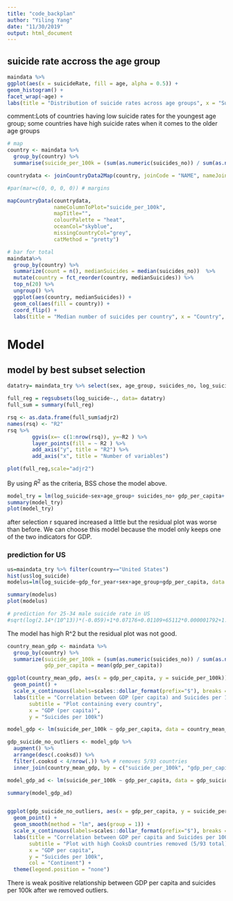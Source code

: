 ```yaml
---
title: "code_backplan"
author: "Yiling Yang"
date: "11/30/2019"
output: html_document
---
```


## suicide rate accross the age group
```r
maindata %>% 
ggplot(aes(x = suicideRate, fill = age, alpha = 0.5)) + 
geom_histogram() + 
facet_wrap(~age) +
labs(title = "Distribution of suicide rates across age groups", x = "Suicide rates")
```

comment:Lots of countries having low suicide rates for the youngest age group; some countries have high suicide rates when it comes to the older age groups

```r
# map
country <- maindata %>%
  group_by(country) %>% 
  summarise(suicide_per_100k = (sum(as.numeric(suicides_no)) / sum(as.numeric(population))) * 100000)

countrydata <- joinCountryData2Map(country, joinCode = "NAME", nameJoinColumn = "country")

#par(mar=c(0, 0, 0, 0)) # margins

mapCountryData(countrydata, 
               nameColumnToPlot="suicide_per_100k", 
               mapTitle="", 
               colourPalette = "heat", 
               oceanCol="skyblue", 
               missingCountryCol="grey", 
               catMethod = "pretty")
```


```r
# bar for total
maindata%>% 
  group_by(country) %>% 
  summarize(count = n(), medianSuicides = median(suicides_no))  %>% 
  mutate(country = fct_reorder(country, medianSuicides)) %>% 
  top_n(20) %>% 
  ungroup() %>% 
  ggplot(aes(country, medianSuicides)) + 
  geom_col(aes(fill = country)) +
  coord_flip() +
  labs(title = "Median number of suicides per country", x = "Country", y = "Median suicides")
```


# Model

## model by best subset selection

```r
datatry= maindata_try %>% select(sex, age_group, suicides_no, log_suicide, gdp_for_year, gdp_per_capita, population)

full_reg = regsubsets(log_suicide~., data= datatry)
full_sum = summary(full_reg)
```

```r
rsq <- as.data.frame(full_sum$adjr2)
names(rsq) <- "R2"
rsq %>% 
        ggvis(x=~ c(1:nrow(rsq)), y=~R2 ) %>%
        layer_points(fill = ~ R2 ) %>%
        add_axis("y", title = "R2") %>% 
        add_axis("x", title = "Number of variables")

plot(full_reg,scale="adjr2")
```
By using $R^2$ as the criteria, BSS chose the model above.

```r
model_try = lm(log_suicide~sex+age_group+ suicides_no+ gdp_per_capita+ population, data = datatry)
summary(model_try)
plot(model_try)
```

after selection r squared increased a little but the residual plot was worse than before. We can choose this model because the model only keeps one of the two indicators for GDP.

### prediction for US

```r
us=maindata_try %>% filter(country=="United States")
hist(us$log_suicide)
modelus=lm(log_suicide~gdp_for_year+sex+age_group+gdp_per_capita, data = us)

summary(modelus)
plot(modelus)

# prediction for 25-34 male suicide rate in US
#sqrt(log(2.14*(10^13))*(-0.059)+1*0.07176+0.01109+65112*0.000001792+1.648)


```
The model has high R^2 but the residual plot was not good.


```r
country_mean_gdp <- maindata %>%
  group_by(country) %>%
  summarize(suicide_per_100k = (sum(as.numeric(suicides_no)) / sum(as.numeric(population))) * 100000, 
            gdp_per_capita = mean(gdp_per_capita))

ggplot(country_mean_gdp, aes(x = gdp_per_capita, y = suicide_per_100k)) + 
  geom_point() + 
  scale_x_continuous(labels=scales::dollar_format(prefix="$"), breaks = seq(0, 70000, 10000)) + 
  labs(title = "Correlation between GDP (per capita) and Suicides per 100k", 
       subtitle = "Plot containing every country",
       x = "GDP (per capita)", 
       y = "Suicides per 100k") 

model_gdp <- lm(suicide_per_100k ~ gdp_per_capita, data = country_mean_gdp)

gdp_suicide_no_outliers <- model_gdp %>%
  augment() %>%
  arrange(desc(.cooksd)) %>%
  filter(.cooksd < 4/nrow(.)) %>% # removes 5/93 countries
  inner_join(country_mean_gdp, by = c("suicide_per_100k", "gdp_per_capita")) 

model_gdp_ad <- lm(suicide_per_100k ~ gdp_per_capita, data = gdp_suicide_no_outliers)

summary(model_gdp_ad)


ggplot(gdp_suicide_no_outliers, aes(x = gdp_per_capita, y = suicide_per_100k)) + 
  geom_point() + 
  geom_smooth(method = "lm", aes(group = 1)) + 
  scale_x_continuous(labels=scales::dollar_format(prefix="$"), breaks = seq(0, 70000, 10000)) + 
  labs(title = "Correlation between GDP per capita and Suicides per 100k", 
       subtitle = "Plot with high CooksD countries removed (5/93 total)",
       x = "GDP per capita", 
       y = "Suicides per 100k", 
       col = "Continent") + 
  theme(legend.position = "none")
```

There is weak positive relationship between GDP per capita and suicides per 100k after we removed outliers.
